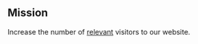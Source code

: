 ## Mission
Increase the number of [relevant](https://posthog.com/handbook/strategy/strategy#target-audience-for-2021) visitors to our website. 